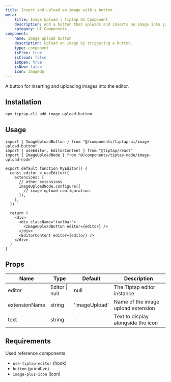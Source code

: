 ```yaml
---
title: Insert and upload an image with a button
meta:
    title: Image Upload | Tiptap UI Component
    description: Add a button that uploads and inserts an image into your Tiptap editor. More in the documentation!
    category: UI Components
component:
    name: Image upload button
    description: Upload an image by triggering a button.
    type: component
    isFree: true
    isCloud: false
    isOpen: true
    isNew: false
    icon: ImageUp
---
```


A button for inserting and uploading images into the editor.

<CodeDemo isScrollable src="https://template.tiptap.dev/preview/tiptap-ui/image-upload-button" />

## Installation

```bash
npx tiptap-cli add image-upload-button
```

## Usage

```tsx
import { ImageUploadButton } from "@/components/tiptap-ui/image-upload-button"
import { useEditor, EditorContent } from "@tiptap/react"
import { ImageUploadNode } from "@/components/tiptap-node/image-upload-node"

export default function MyEditor() {
  const editor = useEditor({
    extensions: [
      // other extensions
      ImageUploadNode.configure({
        // image upload configuration
      }),
    ],
  })

  return (
    <div>
      <div className="toolbar">
        <ImageUploadButton editor={editor} />
      </div>
      <EditorContent editor={editor} />
    </div>
  )
}
```

## Props

| Name          | Type           | Default       | Description                        |
| ------------- | -------------- | ------------- | ---------------------------------- |
| editor        | Editor \| null | null          | The Tiptap editor instance         |
| extensionName | string         | 'imageUpload' | Name of the image upload extension |
| text          | string         | -             | Text to display alongside the icon |

## Requirements

Used reference components

- `use-tiptap-editor` (hook)
- `button` (primitive)
- `image-plus-icon` (icon)
